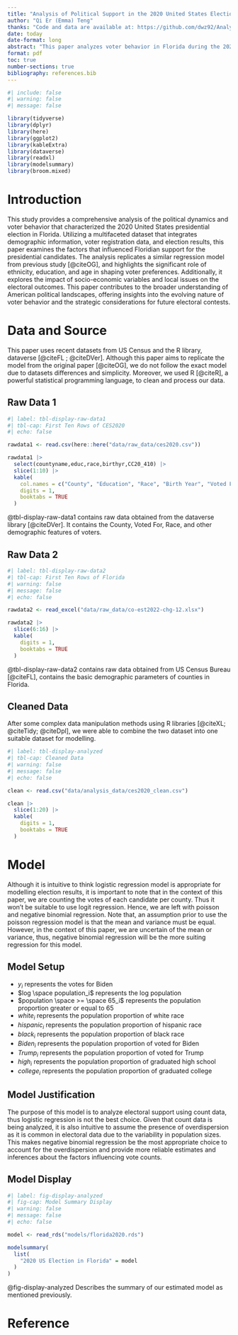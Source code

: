 ```yaml
---
title: "Analysis of Political Support in the 2020 United States Election"
author: "Qi Er (Emma) Teng"
thanks: "Code and data are available at: https://github.com/dwz92/Analysis-of-Political-Support-in-the-2020-United-States-Election. A replication of original paper is available at: https://doi.org/10.1214/ss/1049993203."
date: today
date-format: long
abstract: "This paper analyzes voter behavior in Florida during the 2020 United States presidential election, employing demographic data, voter registration, and election outcomes. Through statistical analyses, it identifies key factors influencing voter support, such as ethnicity, education, and urban-rural distinctions. The study reveals demographic shifts and varying political sentiments among voter groups significantly impacted the election results, offering insights into American political dynamics and future electoral strategies."
format: pdf
toc: true
number-sections: true
bibliography: references.bib
---
```


```r
#| include: false
#| warning: false
#| message: false

library(tidyverse)
library(dplyr)
library(here)
library(ggplot2)
library(kableExtra)
library(dataverse)
library(readxl)
library(modelsummary)
library(broom.mixed)
```

# Introduction
This study provides a comprehensive analysis of the political dynamics and voter behavior that characterized the 2020 United States presidential election in Florida. Utilizing a multifaceted dataset that integrates demographic information, voter registration data, and election results, this paper examines the factors that influenced Floridian support for the presidential candidates. The analysis replicates a similar regression model from previous study [@citeOG], and highlights the significant role of ethnicity, education, and age in shaping voter preferences. Additionally, it explores the impact of socio-economic variables and local issues on the electoral outcomes. This paper contributes to the broader understanding of American political landscapes, offering insights into the evolving nature of voter behavior and the strategic considerations for future electoral contests.

# Data and Source
This paper uses recent datasets from US Census and the R library, dataverse [@citeFL ; @citeDVer]. Although this paper aims to replicate the model from the original paper [@citeOG], we do not follow the exact model due to datasets differences and simplicity. Moreover, we used R [@citeR], a powerful statistical programming language, to clean and process our data.

## Raw Data 1
```r
#| label: tbl-display-raw-data1
#| tbl-cap: First Ten Rows of CES2020
#| echo: false

rawdata1 <- read.csv(here::here("data/raw_data/ces2020.csv"))

rawdata1 |>
  select(countyname,educ,race,birthyr,CC20_410) |>
  slice(1:10) |>
  kable(
    col.names = c("County", "Education", "Race", "Birth Year", "Voted For"),
    digits = 1,
    booktabs = TRUE
  )
```

@tbl-display-raw-data1 contains raw data obtained from the dataverse library [@citeDVer]. It contains the County, Voted For, Race, and other demographic features of voters.

## Raw Data 2
```r
#| label: tbl-display-raw-data2
#| tbl-cap: First Ten Rows of Florida
#| warning: false
#| message: false
#| echo: false

rawdata2 <- read_excel("data/raw_data/co-est2022-chg-12.xlsx")

rawdata2 |>
  slice(6:16) |>
  kable(
    digits = 1,
    booktabs = TRUE
  )
```

@tbl-display-raw-data2 contains raw data obtained from US Census Bureau [@citeFL], contains the basic demographic parameters of counties in Florida.

## Cleaned Data
After some complex data manipulation methods using R libraries [@citeXL; @citeTidy; @citeDpl], we were able to combine the two dataset into one suitable dataset for modelling. 

```r
#| label: tbl-display-analyzed
#| tbl-cap: Cleaned Data
#| warning: false
#| message: false
#| echo: false

clean <- read.csv("data/analysis_data/ces2020_clean.csv")

clean |>
  slice(1:20) |>
  kable(
    digits = 1,
    booktabs = TRUE
  )
```



# Model
Although it is intuitive to think logistic regression model is appropriate for modelling election results, it is important to note that in the context of this paper, we are counting the votes of each candidate per county. Thus it won't be suitable to use logit regression. Hence, we are left with poisson and negative binomial regression. Note that, an assumption prior to use the poisson regression model is that the mean and variance must be equal. However, in the context of this paper, we are uncertain of the mean or variance, thus, negative binomial regression will be the more suiting regression for this model.


## Model Setup

\begin{equation}
  y_i|\pi_i \sim Negative Binomial(r, \pi_i) \\
\end{equation}

\begin{equation}
  log(\pi_i) = \beta_0 + \beta_1(log \space population_i) + \beta_2(population \space >= \space 65_i) + \\
\end{equation}  

\begin{equation}  
  \beta_3(white_i) + \beta_4(hispanic_i) + \beta_5(black_i) +  \beta_6(Biden_i) +  \beta_7(Trump_i) +  
\end{equation}

\begin{equation}
  \beta_8(high_i) + \beta_9(college_i)\\
\end{equation}

\begin{align}
  \beta_0 \sim Norm(0, 2.5) \\
  \beta_1 \sim Norm(0, 2.5) \\
  \beta_2 \sim Norm(0, 2.5) \\
  \beta_3 \sim Norm(0, 2.5) \\
  \beta_4 \sim Norm(0, 2.5) \\
  \beta_5 \sim Norm(0, 2.5) \\
  \beta_6 \sim Norm(0, 2.5) \\
  \beta_7 \sim Norm(0, 2.5) \\
  \beta_8 \sim Norm(0, 2.5) \\
  \beta_9 \sim Norm(0, 2.5)
\end{align}

-  $y_i$ represents the votes for Biden
-  $log \space population_i$ represents the log population
-  $population \space >= \space 65_i$ represents the population proportion greater or equal to 65
-  $white_i$ represents the population proportion of white race
-  $hispanic_i$ represents the population proportion of hispanic race
-  $black_i$ represents the population proportion of black race
-  $Biden_i$ represents the population proportion of voted for Biden
-  $Trump_i$ represents the population proportion of voted for Trump
-  $high_i$ represents the population proportion of graduated high school
-  $college_i$ represents the population proportion of graduated college


## Model Justification
The purpose of this model is to analyze electoral support using count data, thus logistic regression is not the best choice. Given that count data is being analyzed, it is also intuitive to assume the presence of overdispersion as it is common in electoral data due to the variability in population sizes. This makes negative binomial regression be the most appropriate choice to account for the overdispersion and provide more reliable estimates and inferences about the factors influencing vote counts.

## Model Display
```r
#| label: fig-display-analyzed
#| fig-cap: Model Summary Display
#| warning: false
#| message: false
#| echo: false

model <- read_rds("models/florida2020.rds")

modelsummary(
  list(
    "2020 US Election in Florida" = model
  )
)
```

@fig-display-analyzed Describes the summary of our estimated model as mentioned previously.


# Reference